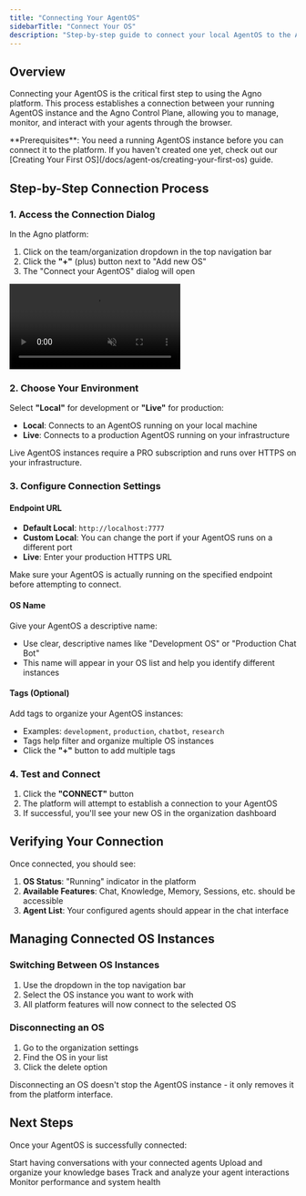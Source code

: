 ```yaml
---
title: "Connecting Your AgentOS"
sidebarTitle: "Connect Your OS"
description: "Step-by-step guide to connect your local AgentOS to the Agno platform"
---
```


## Overview

Connecting your AgentOS is the critical first step to using the Agno platform. This process establishes a connection between your running AgentOS instance and the Agno Control Plane, allowing you to manage, monitor, and interact with your agents through the browser.

<Note>
  **Prerequisites**: You need a running AgentOS instance before you can connect
  it to the platform. If you haven't created one yet, check out our [Creating
  Your First OS](/docs/agent-os/creating-your-first-os) guide.
</Note>

## Step-by-Step Connection Process

### 1. Access the Connection Dialog

In the Agno platform:

1. Click on the team/organization dropdown in the top navigation bar
2. Click the **"+"** (plus) button next to "Add new OS"
3. The "Connect your AgentOS" dialog will open

<Frame>
  <video
    autoPlay
    muted
    loop
    playsInline
    style={{ borderRadius: "0.5rem", width: "100%", height: "auto" }}
  >
    <source src="/videos/agent-os-connect-os.mp4" type="video/mp4" />
  </video>
</Frame>

### 2. Choose Your Environment

Select **"Local"** for development or **"Live"** for production:

- **Local**: Connects to an AgentOS running on your local machine
- **Live**: Connects to a production AgentOS running on your infrastructure

<Note>
  Live AgentOS instances require a PRO subscription and runs over HTTPS on your
  infrastructure.
</Note>

### 3. Configure Connection Settings

#### Endpoint URL

- **Default Local**: `http://localhost:7777`
- **Custom Local**: You can change the port if your AgentOS runs on a different port
- **Live**: Enter your production HTTPS URL

<Warning>
  Make sure your AgentOS is actually running on the specified endpoint before
  attempting to connect.
</Warning>

#### OS Name

Give your AgentOS a descriptive name:

- Use clear, descriptive names like "Development OS" or "Production Chat Bot"
- This name will appear in your OS list and help you identify different instances

#### Tags (Optional)

Add tags to organize your AgentOS instances:

- Examples: `development`, `production`, `chatbot`, `research`
- Tags help filter and organize multiple OS instances
- Click the **"+"** button to add multiple tags

### 4. Test and Connect

1. Click the **"CONNECT"** button
2. The platform will attempt to establish a connection to your AgentOS
3. If successful, you'll see your new OS in the organization dashboard

## Verifying Your Connection

Once connected, you should see:

1. **OS Status**: "Running" indicator in the platform
2. **Available Features**: Chat, Knowledge, Memory, Sessions, etc. should be accessible
3. **Agent List**: Your configured agents should appear in the chat interface

## Managing Connected OS Instances

### Switching Between OS Instances

1. Use the dropdown in the top navigation bar
2. Select the OS instance you want to work with
3. All platform features will now connect to the selected OS

### Disconnecting an OS

1. Go to the organization settings
2. Find the OS in your list
3. Click the delete option

<Warning>
  Disconnecting an OS doesn't stop the AgentOS instance - it only removes it
  from the platform interface.
</Warning>

## Next Steps

Once your AgentOS is successfully connected:

<CardGroup cols={2}>
  <Card
    title="Explore the Chat Interface"
    icon="comment"
    href="/docs/agent-os/chat-interface"
  >
    Start having conversations with your connected agents
  </Card>
  <Card
    title="Manage Knowledge"
    icon="brain"
    href="/docs/agent-os/knowledge-management"
  >
    Upload and organize your knowledge bases
  </Card>
  <Card
    title="Monitor Sessions"
    icon="chart-line"
    href="/docs/agent-os/session-tracking"
  >
    Track and analyze your agent interactions
  </Card>
  <Card
    title="View Metrics"
    icon="gauge"
    href="/docs/agent-os/metrics-monitoring"
  >
    Monitor performance and system health
  </Card>
</CardGroup>
